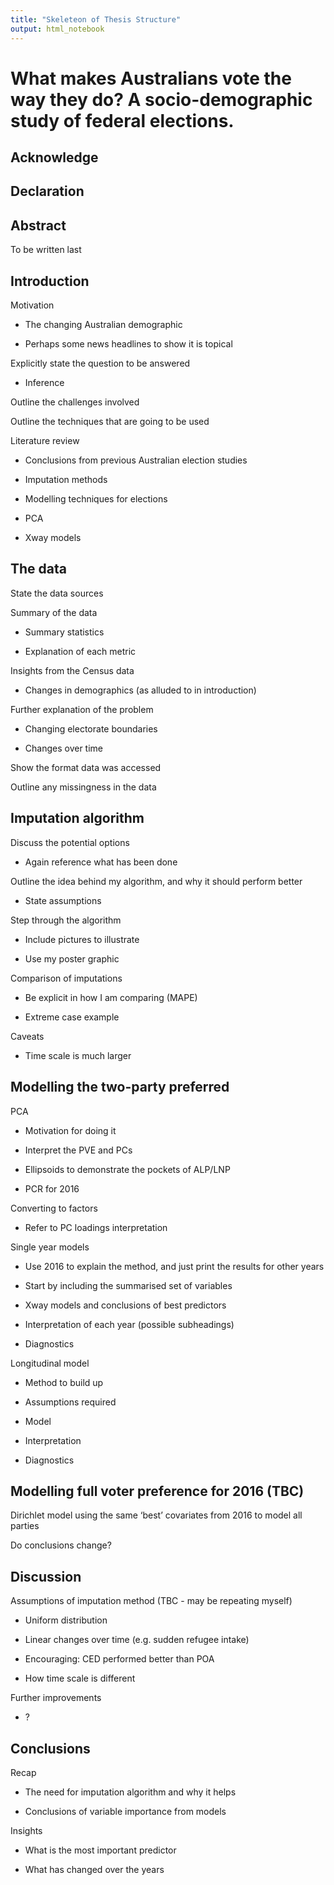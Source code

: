 ```yaml
---
title: "Skeleteon of Thesis Structure"
output: html_notebook
---
```


# What makes Australians vote the way they do? A socio-demographic study of federal elections.

## Acknowledge

## Declaration

## Abstract

To be written last


## Introduction

Motivation

- The changing Australian demographic

- Perhaps some news headlines to show it is topical


Explicitly state the question to be answered

- Inference


Outline the challenges involved


Outline the techniques that are going to be used


Literature review

- Conclusions from previous Australian election studies

- Imputation methods

- Modelling techniques for elections 

- PCA

- Xway models


## The data

State the data sources


Summary of the data

- Summary statistics

- Explanation of each metric


Insights from the Census data

- Changes in demographics (as alluded to in introduction)


Further explanation of the problem

- Changing electorate boundaries

- Changes over time


Show the format data was accessed


Outline any missingness in the data


## Imputation algorithm

Discuss the potential options

- Again reference what has been done


Outline the idea behind my algorithm, and why it should perform better

- State assumptions


Step through the algorithm

- Include pictures to illustrate

- Use my poster graphic


Comparison of imputations

- Be explicit in how I am comparing (MAPE)

- Extreme case example


Caveats

- Time scale is much larger


## Modelling the two-party preferred

PCA

- Motivation for doing it

- Interpret the PVE and PCs

- Ellipsoids to demonstrate the pockets of ALP/LNP

- PCR for 2016


Converting to factors

- Refer to PC loadings interpretation


Single year models

- Use 2016 to explain the method, and just print the results for other years

- Start by including the summarised set of variables

- Xway models and conclusions of best predictors

- Interpretation of each year (possible subheadings)

- Diagnostics


Longitudinal model

- Method to build up

- Assumptions required

- Model

- Interpretation

- Diagnostics


## Modelling full voter preference for 2016 (TBC)

Dirichlet model using the same 'best' covariates from 2016 to model all parties

Do conclusions change?


## Discussion

Assumptions of imputation method (TBC - may be repeating myself)

- Uniform distribution

- Linear changes over time (e.g. sudden refugee intake)

- Encouraging: CED performed better than POA

- How time scale is different


Further improvements

- ?


## Conclusions

Recap

- The need for imputation algorithm and why it helps

- Conclusions of variable importance from models


Insights

- What is the most important predictor

- What has changed over the years








